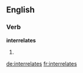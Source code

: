 ==English==

===Verb===
'''interrelates'''

# {{en-third-person singular of|interrelate}}

[[de:interrelates]]
[[fr:interrelates]]